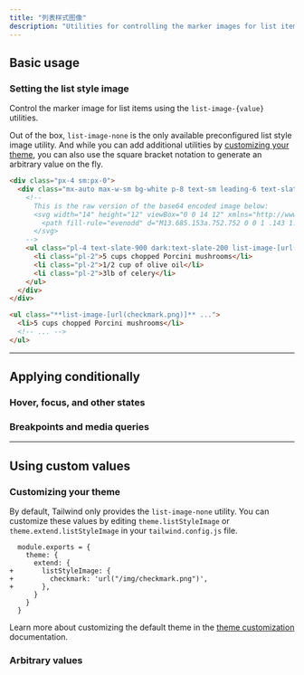 ```yaml
---
title: "列表样式图像"
description: "Utilities for controlling the marker images for list items."
---
```




## Basic usage

### Setting the list style image

Control the marker image for list items using the `list-image-{value}` utilities.

Out of the box, `list-image-none` is the only available preconfigured list style image utility. And while you can add additional utilities by [customizing your theme](#customizing-your-theme), you can also use the square bracket notation to generate an arbitrary value on the fly.

```html {{ example: { p: 'none' } }}
<div class="px-4 sm:px-0">
  <div class="mx-auto max-w-sm bg-white p-8 text-sm leading-6 text-slate-700 shadow-xl dark:bg-slate-800 dark:text-slate-400 sm:text-base sm:leading-7">
    <!--
      This is the raw version of the base64 encoded image below:
      <svg width="14" height="12" viewBox="0 0 14 12" xmlns="http://www.w3.org/2000/svg" fill="#38bdf8">
        <path fill-rule="evenodd" d="M13.685.153a.752.752 0 0 1 .143 1.052l-8 10.5a.75.75 0 0 1-1.127.075l-4.5-4.5a.75.75 0 0 1 1.06-1.06l3.894 3.893 7.48-9.817a.75.75 0 0 1 1.05-.143Z" />
      </svg>
    -->
    <ul class="pl-4 text-slate-900 dark:text-slate-200 list-image-[url('data:image/svg+xml;base64,PHN2ZyB3aWR0aD0iMTQiIGhlaWdodD0iMTIiIHZpZXdCb3g9IjAgMCAxNCAxMiIgeG1sbnM9Imh0dHA6Ly93d3cudzMub3JnLzIwMDAvc3ZnIiBmaWxsPSIjMzhiZGY4Ij48cGF0aCBmaWxsLXJ1bGU9ImV2ZW5vZGQiIGQ9Ik0xMy42ODUuMTUzYS43NTIuNzUyIDAgMCAxIC4xNDMgMS4wNTJsLTggMTAuNWEuNzUuNzUgMCAwIDEtMS4xMjcuMDc1bC00LjUtNC41YS43NS43NSAwIDAgMSAxLjA2LTEuMDZsMy44OTQgMy44OTMgNy40OC05LjgxN2EuNzUuNzUgMCAwIDEgMS4wNS0uMTQzWiIgLz48L3N2Zz4=')]">
      <li class="pl-2">5 cups chopped Porcini mushrooms</li>
      <li class="pl-2">1/2 cup of olive oil</li>
      <li class="pl-2">3lb of celery</li>
    </ul>
  </div>
</div>
```

```html
<ul class="**list-image-[url(checkmark.png)]** ...">
  <li>5 cups chopped Porcini mushrooms</li>
  <!-- ... -->
</ul>
```

---

## <Heading ignore>Applying conditionally</Heading>

### <Heading ignore>Hover, focus, and other states</Heading>

<HoverFocusAndOtherStates defaultClass="list-image-none" featuredClass="list-image-[url(checkmark.png)]" element="ul" />

### <Heading ignore>Breakpoints and media queries</Heading>

<BreakpointsAndMediaQueries defaultClass="list-image-none" featuredClass="list-image-[url(checkmark.png)]" element="ul" />

---

## Using custom values

### Customizing your theme

By default, Tailwind only provides the `list-image-none` utility. You can customize these values by editing `theme.listStyleImage` or `theme.extend.listStyleImage` in your `tailwind.config.js` file.

```diff-js {{ filename: 'tailwind.config.js' }}
  module.exports = {
    theme: {
      extend: {
+       listStyleImage: {
+         checkmark: 'url("/img/checkmark.png")',
+       },
      }
    }
  }
```

Learn more about customizing the default theme in the [theme customization](/docs/theme#customizing-the-default-theme) documentation.

### Arbitrary values

<ArbitraryValues property="list-image" featuredClass="list-image-[url(checkmark.png)]" element="ul" />
